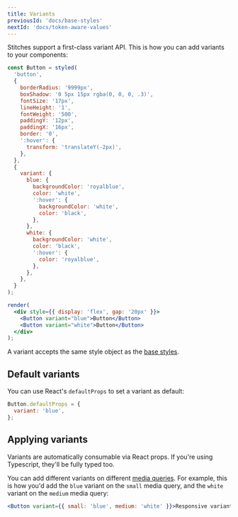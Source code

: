 ```yaml
---
title: Variants
previousId: 'docs/base-styles'
nextId: 'docs/token-aware-values'
---
```


Stitches support a first-class variant API. This is how you can add variants to your components:

```jsx live manual
const Button = styled(
  'button',
  {
    borderRadius: '9999px',
    boxShadow: '0 5px 15px rgba(0, 0, 0, .3)',
    fontSize: '17px',
    lineHeight: '1',
    fontWeight: '500',
    paddingY: '12px',
    paddingX: '16px',
    border: '0',
    ':hover': {
      transform: 'translateY(-2px)',
    },
  },
  {
    variant: {
      blue: {
        backgroundColor: 'royalblue',
        color: 'white',
        ':hover': {
          backgroundColor: 'white',
          color: 'black',
        },
      },
      white: {
        backgroundColor: 'white',
        color: 'black',
        ':hover': {
          color: 'royalblue',
        },
      },
    },
  }
);

render(
  <div style={{ display: 'flex', gap: '20px' }}>
    <Button variant="blue">Button</Button>
    <Button variant="white">Button</Button>
  </div>
);
```

A variant accepts the same style object as the [base styles](/docs/base-styles).

## Default variants

You can use React's `defaultProps` to set a variant as default:

```jsx
Button.defaultProps = {
  variant: 'blue',
};
```

## Applying variants

Variants are automatically consumable via React props. If you're using Typescript, they'll be fully typed too.

You can add different variants on different [media queries](/docs/screens). For example, this is how you'd add the `blue` variant on the `small` media query, and the `white` variant on the `medium` media query:

```jsx
<Button variant={{ small: 'blue', medium: 'white' }}>Responsive variant</Button>
```
